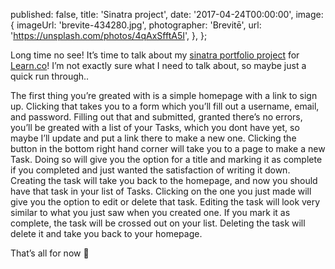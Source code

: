 
  published: false,
  title: 'Sinatra project',
  date: '2017-04-24T00:00:00',
  image: {
    imageUrl: 'brevite-434280.jpg',
    photographer: 'Brevitē',
    url: 'https://unsplash.com/photos/4qAxSfftA5I',
  },
};


Long time no see! It’s time to talk about my
<a href="https://github.com/mcansh/sinatra-project" target="_blank" rel="noopener external nofollow noreferrer">sinatra
portfolio project</a> for
<a href="https://learn.co" target="_blank" rel="noopener external nofollow noreferrer">Learn.co</a>!
I’m not exactly sure what I need to talk about, so maybe just a quick run
through..

The first thing you’re greated with is a simple homepage with a link to sign up.
Clicking that takes you to a form which you’ll fill out a username, email, and
password. Filling out that and submitted, granted there’s no errors, you’ll be
greated with a list of your Tasks, which you dont have yet, so maybe I’ll update
and put a link there to make a new one. Clicking the button in the bottom right
hand corner will take you to a page to make a new Task. Doing so will give you
the option for a title and marking it as complete if you completed and just
wanted the satisfaction of writing it down. Creating the task will take you back
to the homepage, and now you should have that task in your list of Tasks.
Clicking on the one you just made will give you the option to edit or delete
that task. Editing the task will look very similar to what you just saw when you
created one. If you mark it as complete, the task will be crossed out on your
list. Deleting the task will delete it and take you back to your homepage.

That’s all for now 👋

